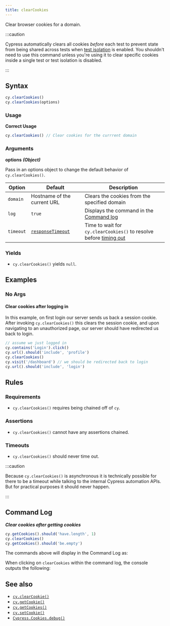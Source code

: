 ```yaml
---
title: clearCookies
---
```


Clear browser cookies for a domain.

:::caution

Cypress automatically clears all cookies _before_ each test to prevent state
from being shared across tests when
[test isolation](/guides/core-concepts/writing-and-organizing-tests#Test-Isolation)
is enabled. You shouldn't need to use this command unless you're using it to
clear specific cookies inside a single test or test isolation is disabled.

:::

## Syntax

```javascript
cy.clearCookies()
cy.clearCookies(options)
```

### Usage

**<Icon name="check-circle" color="green" /> Correct Usage**

```javascript
cy.clearCookies() // Clear cookies for the currrent domain
```

### Arguments

**<Icon name="angle-right" /> options** **_(Object)_**

Pass in an options object to change the default behavior of `cy.clearCookies()`.

| Option    | Default                                                        | Description                                                                              |
| --------- | -------------------------------------------------------------- | ---------------------------------------------------------------------------------------- |
| `domain`  | Hostname of the current URL                                    | Clears the cookies from the specified domain                                             |
| `log`     | `true`                                                         | Displays the command in the [Command log](/guides/core-concepts/cypress-app#Command-Log) |
| `timeout` | [`responseTimeout`](/guides/references/configuration#Timeouts) | Time to wait for `cy.clearCookies()` to resolve before [timing out](#Timeouts)           |

### Yields [<Icon name="question-circle"/>](/guides/core-concepts/introduction-to-cypress#Subject-Management)

- `cy.clearCookies()` yields `null`.

## Examples

### No Args

#### Clear cookies after logging in <E2EOnlyBadge />

In this example, on first login our server sends us back a session cookie. After
invoking `cy.clearCookies()` this clears the session cookie, and upon navigating
to an unauthorized page, our server should have redirected us back to login.

```javascript
// assume we just logged in
cy.contains('Login').click()
cy.url().should('include', 'profile')
cy.clearCookies()
cy.visit('/dashboard') // we should be redirected back to login
cy.url().should('include', 'login')
```

## Rules

### Requirements [<Icon name="question-circle"/>](/guides/core-concepts/introduction-to-cypress#Chains-of-Commands)

- `cy.clearCookies()` requires being chained off of `cy`.

### Assertions [<Icon name="question-circle"/>](/guides/core-concepts/introduction-to-cypress#Assertions)

- `cy.clearCookies()` cannot have any assertions chained.

### Timeouts [<Icon name="question-circle"/>](/guides/core-concepts/introduction-to-cypress#Timeouts)

- `cy.clearCookies()` should never time out.

:::caution

Because `cy.clearCookies()` is asynchronous it is technically possible for there
to be a timeout while talking to the internal Cypress automation APIs. But for
practical purposes it should never happen.

:::

## Command Log

**_Clear cookies after getting cookies_**

```javascript
cy.getCookies().should('have.length', 1)
cy.clearCookies()
cy.getCookies().should('be.empty')
```

The commands above will display in the Command Log as:

<DocsImage
  src="/img/api/clearcookies/clear-all-cookies-in-cypress-tests.png"
  alt="Command Log"
/>

When clicking on `clearCookies` within the command log, the console outputs the
following:

<DocsImage
  src="/img/api/clearcookies/inspect-cleared-cookies-in-console.png"
  alt="Console Log"
/>

## See also

- [`cy.clearCookie()`](/api/commands/clearcookie)
- [`cy.getCookie()`](/api/commands/getcookie)
- [`cy.getCookies()`](/api/commands/getcookies)
- [`cy.setCookie()`](/api/commands/setcookie)
- [`Cypress.Cookies.debug()`](/api/cypress-api/cookies)
